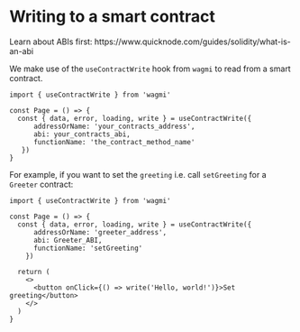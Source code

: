 
# Writing to a smart contract

<Callout>
  Learn about ABIs first:
  https://www.quicknode.com/guides/solidity/what-is-an-abi
</Callout>

We make use of the `useContractWrite` hook from `wagmi` to read from a smart contract.

```tsx
import { useContractWrite } from 'wagmi'

const Page = () => {
  const { data, error, loading, write } = useContractWrite({
      addressOrName: 'your_contracts_address',
      abi: your_contracts_abi,
      functionName: 'the_contract_method_name'
   })
}
```

For example, if you want to set the `greeting` i.e. call `setGreeting` for a `Greeter` contract:

```tsx
import { useContractWrite } from 'wagmi'

const Page = () => {
  const { data, error, loading, write } = useContractWrite({
      addressOrName: 'greeter_address',
      abi: Greeter_ABI,
      functionName: 'setGreeting'
    })

  return (
    <>
      <button onClick={() => write('Hello, world!')}>Set greeting</button>
    </>
  )
}
```
